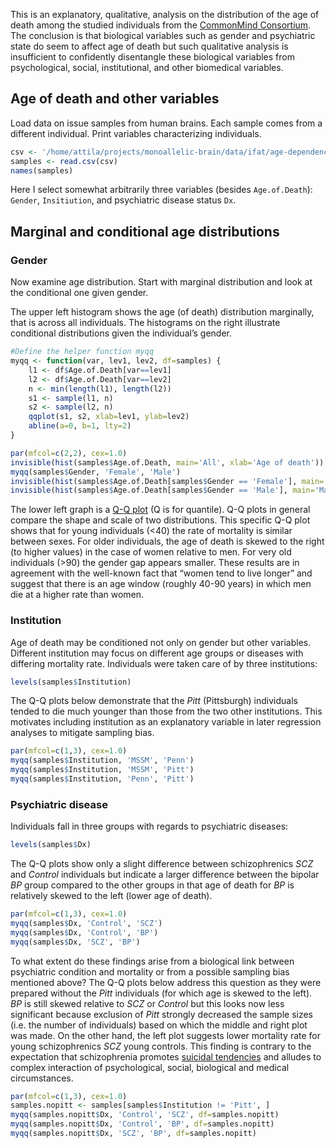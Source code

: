 This is an explanatory, qualitative, analysis on the distribution of the age of death among the studied individuals  from the [CommonMind Consortium](http://commonmind.org/WP/).  The conclusion is that biological variables such as gender and psychiatric state do seem to affect age of death but such qualitative analysis is insufficient to confidently disentangle these biological variables from psychological, social, institutional, and other biomedical variables.

## Age of death and other variables

Load data on issue samples from human brains.  Each sample comes from a different individual.  Print variables characterizing individuals.
```r
csv <- '/home/attila/projects/monoallelic-brain/data/ifat/age-dependence/samples.csv'
samples <- read.csv(csv)
names(samples)
```
Here I select somewhat arbitrarily three variables (besides `Age.of.Death`): `Gender`, `Insitiution`, and psychiatric disease status `Dx`.

## Marginal and conditional age distributions

### Gender

Now examine age distribution. Start with marginal distribution and look at the conditional one given gender.

The upper left histogram shows the age (of death) distribution marginally, that is across all individuals.  The histograms on the right illustrate conditional distributions given the individual's gender.
```r
#Define the helper function myqq
myqq <- function(var, lev1, lev2, df=samples) {
    l1 <- df$Age.of.Death[var==lev1]
    l2 <- df$Age.of.Death[var==lev2]
    n <- min(length(l1), length(l2))
    s1 <- sample(l1, n)
    s2 <- sample(l2, n)
    qqplot(s1, s2, xlab=lev1, ylab=lev2)
    abline(a=0, b=1, lty=2)
}
```
```r
par(mfcol=c(2,2), cex=1.0)
invisible(hist(samples$Age.of.Death, main='All', xlab='Age of death'))
myqq(samples$Gender, 'Female', 'Male')
invisible(hist(samples$Age.of.Death[samples$Gender == 'Female'], main='Females', xlab='Age of death'))
invisible(hist(samples$Age.of.Death[samples$Gender == 'Male'], main='Males', xlab='Age of death'))
```

The lower left graph is a [Q-Q plot](https://en.wikipedia.org/wiki/Q%E2%80%93Q_plot) (Q is for quantile). Q-Q plots in general compare the shape and scale of two distributions.  This
 specific Q-Q plot shows that for young individuals (<40) the rate of mortality is similar between sexes.  For older individuals, the age of death is skewed to the right (to higher values) in the case of women relative to men.  For very old individuals (>90) the gender gap appears smaller.  These results are in agreement with the well-known fact that "women tend to live longer" and suggest that there is an age window (roughly 40-90 years) in which men die at a higher rate than women.

### Institution

Age of death may be conditioned not only on gender but other variables.  Different institution may focus on different age groups or diseases with differing mortality rate.  Individuals were taken care of by three institutions:
```r
levels(samples$Institution)
```

The Q-Q plots below demonstrate that the *Pitt* (Pittsburgh) individuals tended to die much younger than those from the two other institutions.  This motivates including institution as an explanatory variable in later regression analyses to mitigate sampling bias.
```r
par(mfcol=c(1,3), cex=1.0)
myqq(samples$Institution, 'MSSM', 'Penn')
myqq(samples$Institution, 'MSSM', 'Pitt')
myqq(samples$Institution, 'Penn', 'Pitt')
```

### Psychiatric disease

Individuals fall in three groups with regards to psychiatric diseases:
```r
levels(samples$Dx)
```

The Q-Q plots show only a slight difference between schizophrenics *SCZ* and *Control* individuals but indicate a larger difference between the bipolar *BP* group compared to the other groups in that age of death for *BP* is relatively skewed to the left (lower age of death).
```r
par(mfcol=c(1,3), cex=1.0)
myqq(samples$Dx, 'Control', 'SCZ')
myqq(samples$Dx, 'Control', 'BP')
myqq(samples$Dx, 'SCZ', 'BP')
```

To what extent do these findings arise from a biological link between psychiatric condition and mortality or from a possible sampling bias mentioned above?  The Q-Q plots below address this question as they were prepared without the *Pitt* individuals (for which age is skewed to the left).  *BP* is still skewed relative to *SCZ* or *Control* but this looks now less significant because exclusion of *Pitt* strongly decreased the sample sizes (i.e. the number of individuals) based on which the middle and right plot was made.  On the other hand, the left plot suggests lower mortality rate for young schizophrenics *SCZ* young controls.  This finding is contrary to the expectation that schizophrenia promotes [suicidal tendencies](https://en.wikipedia.org/wiki/Suicidal_Tendencies) and alludes to complex interaction of psychological, social, biological and medical circumstances.
```r
par(mfcol=c(1,3), cex=1.0)
samples.nopitt <- samples[samples$Institution != 'Pitt', ]
myqq(samples.nopitt$Dx, 'Control', 'SCZ', df=samples.nopitt)
myqq(samples.nopitt$Dx, 'Control', 'BP', df=samples.nopitt)
myqq(samples.nopitt$Dx, 'SCZ', 'BP', df=samples.nopitt)
```
